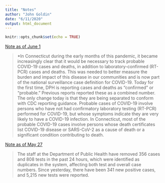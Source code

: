 ```yaml
---
title: "Notes"
author: "John Goldin"
date: "6/11/2020"
output: html_document
---
```


```r
knitr::opts_chunk$set(echo = TRUE)
```

[Note as of June 1](https://portal.ct.gov/-/media/Coronavirus/CTDPHCOVID19summary6012020.pdf?la=en)

> *In Connecticut during the early months of this pandemic, it became increasingly clear that it would be necessary to track probable COVID-19 cases and deaths, in addition to laboratory-confirmed (RT- PCR) cases and deaths. This was needed to better measure the burden and impact of this disease in our communities and is now part of the national surveillance case definition for COVID-19. Today for the first time, DPH is reporting cases and deaths as “confirmed” or “probable.” Previous reports
> reported these as a combined number. The only change today is that they are being separated to conform with CDC reporting guidance. Probable cases of COVID-19 involve persons who have not had confirmatory laboratory testing (RT-PCR) performed for COVID-19, but whose symptoms indicate they are very likely to have a COVID-19 infection. In Connecticut, most of the probable COVID-19 cases involve persons whose death certificates list COVID-19 disease or SARS-CoV-2 as a cause of death or a significant condition contributing to death.

[Note as of May 27](https://portal.ct.gov/-/media/Coronavirus/CTDPHCOVID19summary5272020.pdf?la=en)

>The staff at the Department of Public Health have removed 356 cases and 808 tests in the past 24 hours, which were identified as duplicates in the system, affecting both test and overall case numbers. Since yesterday, there have been 341 new positive cases, and 5,215 new tests were reported.
